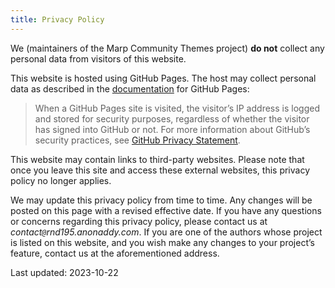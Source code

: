 ```yaml
---
title: Privacy Policy
---
```


We (maintainers of the Marp Community Themes project) **do not** collect any personal data from visitors of this website.

This website is hosted using GitHub Pages. The host may collect personal data as described in the [documentation](https://docs.github.com/en/pages/getting-started-with-github-pages/about-github-pages) for GitHub Pages:

> When a GitHub Pages site is visited, the visitor's IP address is logged and stored for security purposes, regardless of whether the visitor has signed into GitHub or not. For more information about GitHub's security practices, see [GitHub Privacy Statement](https://docs.github.com/en/site-policy/privacy-policies/github-privacy-statement).

This website may contain links to third-party websites. Please note that once you leave this site and access these external websites, this privacy policy no longer applies.

We may update this privacy policy from time to time. Any changes will be posted on this page with a revised effective date. If you have any questions or concerns regarding this privacy policy, please contact us at *contact`@`rnd195.anonaddy.com*. If you are one of the authors whose project is listed on this website, and you wish make any changes to your project's feature, contact us at the aforementioned address.

Last updated: 2023-10-22
